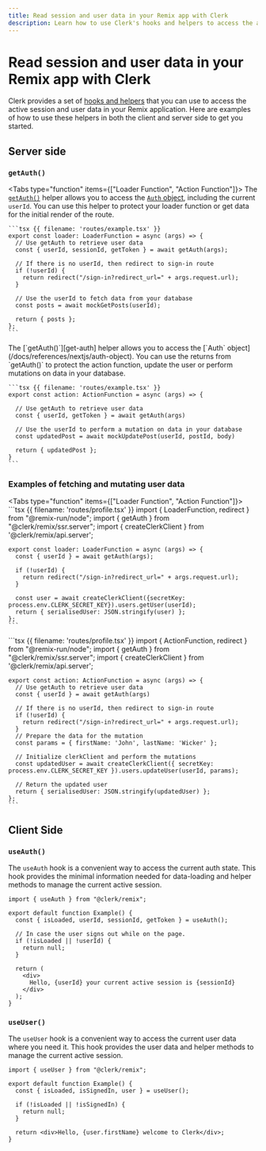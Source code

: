 ```yaml
---
title: Read session and user data in your Remix app with Clerk
description: Learn how to use Clerk's hooks and helpers to access the active session and user data in your Remix application.
---
```


# Read session and user data in your Remix app with Clerk

Clerk provides a set of [hooks and helpers](/docs/references/nextjs/overview#client-side-helpers) that you can use to access the active session and user data in your Remix application. Here are examples of how to use these helpers in both the client and server side to get you started.

## Server side

### `getAuth()`

<Tabs type="function" items={["Loader Function", "Action Function"]}>
  <Tab>
    The [`getAuth()`][get-auth] helper allows you to access the [`Auth` object](/docs/references/nextjs/auth-object), including the current `userId`. You can use this helper to protect your loader function or get data for the initial render of the route.

    ```tsx {{ filename: 'routes/example.tsx' }}
    export const loader: LoaderFunction = async (args) => {
      // Use getAuth to retrieve user data
      const { userId, sessionId, getToken } = await getAuth(args);

      // If there is no userId, then redirect to sign-in route
      if (!userId) {
        return redirect("/sign-in?redirect_url=" + args.request.url);
      }

      // Use the userId to fetch data from your database
      const posts = await mockGetPosts(userId);

      return { posts };
    };
    ```
  </Tab>

  <Tab>
    The [`getAuth()`][get-auth] helper allows you to access the [`Auth` object](/docs/references/nextjs/auth-object). You can use the returns from `getAuth()` to protect the action function, update the user or perform mutations on data in your database.

    ```tsx {{ filename: 'routes/example.tsx' }}
    export const action: ActionFunction = async (args) => {

      // Use getAuth to retrieve user data
      const { userId, getToken } = await getAuth(args)

      // Use the userId to perform a mutation on data in your database
      const updatedPost = await mockUpdatePost(userId, postId, body)

      return { updatedPost };
    }
    ```
  </Tab>
</Tabs>

### Examples of fetching and mutating user data

<Tabs type="function" items={["Loader Function", "Action Function"]}>
  <Tab>
    ```tsx {{ filename: 'routes/profile.tsx' }}
    import { LoaderFunction, redirect } from "@remix-run/node";
    import { getAuth } from "@clerk/remix/ssr.server";
    import { createClerkClient } from '@clerk/remix/api.server';

    export const loader: LoaderFunction = async (args) => {
      const { userId } = await getAuth(args);

      if (!userId) {
        return redirect("/sign-in?redirect_url=" + args.request.url);
      }

      const user = await createClerkClient({secretKey: process.env.CLERK_SECRET_KEY}).users.getUser(userId);
      return { serialisedUser: JSON.stringify(user) };
    };
    ```
  </Tab>

  <Tab>
    ```tsx {{ filename: 'routes/profile.tsx' }}
    import { ActionFunction, redirect } from "@remix-run/node";
    import { getAuth } from "@clerk/remix/ssr.server";
    import { createClerkClient } from '@clerk/remix/api.server';

    export const action: ActionFunction = async (args) => {
      // Use getAuth to retrieve user data
      const { userId } = await getAuth(args)

      // If there is no userId, then redirect to sign-in route
      if (!userId) {
        return redirect("/sign-in?redirect_url=" + args.request.url);
      }
      // Prepare the data for the mutation
      const params = { firstName: 'John', lastName: 'Wicker' };

      // Initialize clerkClient and perform the mutations
      const updatedUser = await createClerkClient({ secretKey: process.env.CLERK_SECRET_KEY }).users.updateUser(userId, params);

      // Return the updated user
      return { serialisedUser: JSON.stringify(updatedUser) };
    };
    ```
  </Tab>
</Tabs>

## Client Side

### `useAuth()`

The `useAuth` hook is a convenient way to access the current auth state. This hook provides the minimal information needed for data-loading and helper methods to manage the current active session.

```tsx {{ filename: 'routes/example.tsx' }}
import { useAuth } from "@clerk/remix";

export default function Example() {
  const { isLoaded, userId, sessionId, getToken } = useAuth();

  // In case the user signs out while on the page.
  if (!isLoaded || !userId) {
    return null;
  }

  return (
    <div>
      Hello, {userId} your current active session is {sessionId}
    </div>
  );
}
```

### `useUser()`

The `useUser` hook is a convenient way to access the current user data where you need it. This hook provides the user data and helper methods to manage the current active session.

```tsx {{ filename: 'routes/example.tsx' }}
import { useUser } from "@clerk/remix";

export default function Example() {
  const { isLoaded, isSignedIn, user } = useUser();

  if (!isLoaded || !isSignedIn) {
    return null;
  }

  return <div>Hello, {user.firstName} welcome to Clerk</div>;
}
```

[get-auth]: /docs/references/nextjs/get-auth
